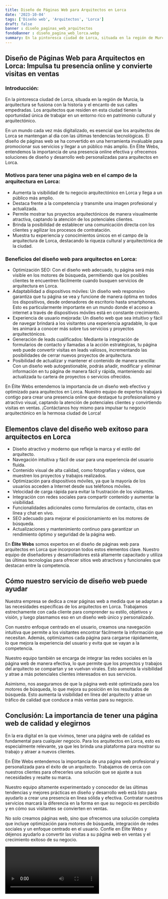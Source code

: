 ```yaml
---
title: Diseño de Páginas Web para Arquitectos en Lorca
date: '2023-10-04'
tags: ['Diseño web', 'Arquitectos', 'Lorca']
draft: false
banner : diseño_paginas_web_arquitectos
fondoBanner : diseño_pagina_web_lorca.webp
summary: En la pintoresca ciudad de Lorca, situada en la región de Murcia, la arquitectura se fusiona con la historia y el encanto de sus calles empedradas. Los arquitectos que residen en esta ciudad tienen la oportunidad única de trabajar en un entorno rico en patrimonio cultural y arquitectónico.
---
```


## Diseño de Páginas Web para Arquitectos en Lorca: Impulsa tu presencia online y convierte visitas en ventas

### Introducción:

En la pintoresca ciudad de Lorca, situada en la región de Murcia, la arquitectura se fusiona con la historia y el encanto de sus calles empedradas. Los arquitectos que residen en esta ciudad tienen la oportunidad única de trabajar en un entorno rico en patrimonio cultural y arquitectónico.

En un mundo cada vez más digitalizado, es esencial que los arquitectos de Lorca se mantengan al día con las últimas tendencias tecnológicas. El diseño de páginas web se ha convertido en una herramienta invaluable para promocionar sus servicios y llegar a un público más amplio. En Élite Webs, entendemos la importancia de una presencia online efectiva y ofrecemos soluciones de diseño y desarrollo web personalizadas para arquitectos en Lorca.


### Motivos para tener una página web en el campo de la arquitectura en Lorca:

- Aumenta la visibilidad de tu negocio arquitectónico en Lorca y llega a un público más amplio.
- Destaca frente a la competencia y transmite una imagen profesional y actualizada.
- Permite mostrar tus proyectos arquitectónicos de manera visualmente atractiva, captando la atención de los potenciales clientes.
- Brinda la posibilidad de establecer una comunicación directa con los clientes y agilizar los procesos de contratación.
- Muestra tu experiencia y conocimientos únicos en el campo de la arquitectura de Lorca, destacando la riqueza cultural y arquitectónica de la ciudad.

### Beneficios del diseño web para arquitectos en Lorca:

- Optimización SEO: Con el diseño web adecuado, tu página será más visible en los motores de búsqueda, permitiendo que los posibles clientes te encuentren fácilmente cuando busquen servicios de arquitectura en Lorca.
- Adaptabilidad a dispositivos móviles: Un diseño web responsivo garantiza que tu página se vea y funcione de manera óptima en todos los dispositivos, desde ordenadores de escritorio hasta smartphones. Esto es particularmente importante en un mundo donde el acceso a internet a través de dispositivos móviles está en constante crecimiento.
- Experiencia de usuario mejorada: Un diseño web que sea intuitivo y fácil de navegar brindará a los visitantes una experiencia agradable, lo que les animará a conocer más sobre tus servicios y proyectos arquitectónicos.
- Generación de leads cualificados: Mediante la integración de formularios de contacto y llamadas a la acción estratégicas, tu página web puede convertir visitas en leads valiosos, incrementando las posibilidades de cerrar nuevos proyectos de arquitectura.
- Posibilidad de actualizar y mantener el contenido de manera sencilla: Con un diseño web autogestionable, podrás añadir, modificar y eliminar información en tu página de manera fácil y rápida, manteniendo así actualizada tu cartera de proyectos o servicios ofrecidos.

En Élite Webs entendemos la importancia de un diseño web efectivo y optimizado para arquitectos en Lorca. Nuestro equipo de expertos trabajará contigo para crear una presencia online que destaque tu profesionalismo y atractivo visual, captando la atención de potenciales clientes y convirtiendo visitas en ventas. ¡Contáctanos hoy mismo para impulsar tu negocio arquitectónico en la hermosa ciudad de Lorca!

<GifSeo />

<Cta />

## Elementos clave del diseño web exitoso para arquitectos en Lorca

- Diseño atractivo y moderno que refleje la marca y el estilo del arquitecto.
- Navegación intuitiva y fácil de usar para una experiencia del usuario fluida.
- Contenido visual de alta calidad, como fotografías y videos, que muestren los proyectos y trabajos realizados.
- Optimización para dispositivos móviles, ya que la mayoría de los usuarios acceden a Internet desde sus teléfonos móviles.
- Velocidad de carga rápida para evitar la frustración de los visitantes.
- Integración con redes sociales para compartir contenido y aumentar la visibilidad.
- Funcionalidades adicionales como formularios de contacto, citas en línea y chat en vivo.
- SEO adecuado para mejorar el posicionamiento en los motores de búsqueda.
- Actualizaciones y mantenimiento continuo para garantizar un rendimiento óptimo y seguridad de la página web.

En **Élite Webs** somos expertos en el diseño de páginas web para arquitectos en Lorca que incorporan todos estos elementos clave. Nuestro equipo de diseñadores y desarrolladores está altamente capacitado y utiliza las últimas tecnologías para ofrecer sitios web atractivos y funcionales que destacan entre la competencia.

## Cómo nuestro servicio de diseño web puede ayudar

Nuestra empresa se dedica a crear páginas web a medida que se adaptan a las necesidades específicas de los arquitectos en Lorca. Trabajamos estrechamente con cada cliente para comprender su estilo, objetivos y visión, y luego plasmamos eso en un diseño web único y personalizado.

Con nuestro enfoque centrado en el usuario, creamos una navegación intuitiva que permite a los visitantes encontrar fácilmente la información que necesitan. Además, optimizamos cada página para cargarse rápidamente, lo que mejora la experiencia del usuario y evita que se vayan a la competencia.

Nuestro equipo también se encarga de integrar las redes sociales en la página web de manera efectiva, lo que permite que los proyectos y trabajos del arquitecto se compartan y se vuelvan virales. Esto aumenta la visibilidad y atrae a más potenciales clientes interesados en sus servicios.

Asimismo, nos aseguramos de que la página web esté optimizada para los motores de búsqueda, lo que mejora su posición en los resultados de búsqueda. Esto aumenta la visibilidad en línea del arquitecto y atrae un tráfico de calidad que conduce a más ventas para su negocio.

## Conclusión: La importancia de tener una página web de calidad y elegirnos

En la era digital en la que vivimos, tener una página web de calidad es fundamental para cualquier negocio. Para los arquitectos en Lorca, esto es especialmente relevante, ya que les brinda una plataforma para mostrar su trabajo y atraer a nuevos clientes.

En Élite Webs entendemos la importancia de una página web profesional y personalizada para el éxito de un arquitecto. Trabajamos de cerca con nuestros clientes para ofrecerles una solución que se ajuste a sus necesidades y resalte su marca.

Nuestro equipo altamente experimentado y conocedor de las últimas tendencias y mejores prácticas en diseño y desarrollo web está listo para ayudarlo a crear una presencia en línea sólida y efectiva. Contratar nuestros servicios marcará la diferencia en la forma en que su negocio es percibido y en cómo sus visitantes se convierten en ventas.

No solo creamos páginas web, sino que ofrecemos una solución completa que incluye optimización para motores de búsqueda, integración de redes sociales y un enfoque centrado en el usuario. Confíe en Élite Webs y déjenos ayudarlo a convertir las visitas a su página web en ventas y el crecimiento exitoso de su negocio.

<Video />

<CtaBot job='Arquitectos' city='Lorca'/>

<Gmaps query='Lorca+españa+maps' />